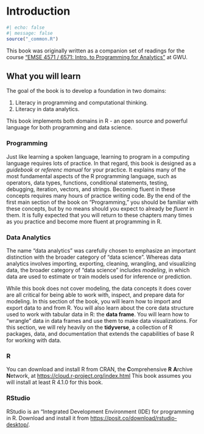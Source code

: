 # Introduction {#sec-intro}

```r
#| echo: false
#| message: false
source("_common.R")
```

This book was originally written as a companion set of readings for the course ["EMSE 4571 / 6571: Intro. to Programming for Analytics"](https://p4a.seas.gwu.edu/) at GWU. 

## What you will learn

The goal of the book is to develop a foundation in two domains:

1. Literacy in programming and computational thinking.
2. Literacy in data analytics.

This book implements both domains in R - an open source and powerful language for both programming and data science. 

### Programming

Just like learning a spoken language, learning to program in a computing language requires lots of practice. In that regard, this book is designed as a _guidebook_ or _referenc manual_ for your practice. It explains many of the most fundamental aspects of the R programming language, such as operators, data types, functions, conditional statements, testing, debugging, iteration, vectors, and strings. Becoming fluent in these concepts requires many hours of practice writing code. By the end of the first main section of the book on "Programming," you should be familiar with these concepts, but by no means should you expect to already be _fluent_ in them. It is fully expected that you will return to these chapters many times as you practice and become more fluent at programming in R. 

### Data Analytics

The name "data analytics" was carefully chosen to emphasize an important distinction with the broader category of "data science". Whereas data analytics involves importing, exporting, cleaning, wrangling, and visualizing data, the broader category of "data science" includes _modeling_, in which data are used to estimate or train models used for inference or prediction. 

While this book does not cover modeling, the data concepts it does cover are all critical for being able to work with, inspect, and prepare data for modeling. In this section of the book, you will learn how to import and export data to and from R. You will also learn about the core data structure used to work with tabular data in R: the **data frame**. You will learn how to "wrangle" data in data frames and use them to make data visualizations. For this section, we will rely heavily on the **tidyverse**, a collection of R packages, data, and documentation that extends the capabilities of base R for working with data.

### R

You can download and install R from CRAN, the **C**omprehensive **R** **A**rchive **N**etwork, at <https://cloud.r-project.org/index.html> This book assumes you will install at least R 4.1.0 for this book.

### RStudio

RStudio is an "Integrated Development Environment (IDE) for programming in R. Download and install it from <https://posit.co/download/rstudio-desktop/>.

